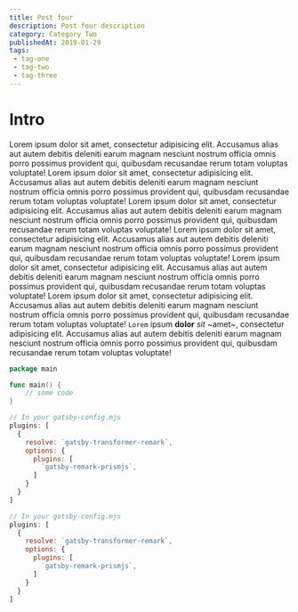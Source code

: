 ```yaml
---
title: Post four
description: Post four description
category: Category Two
publishedAt: 2019-01-29
tags:
 - tag-one
 - tag-two
 - tag-three
---
```


# Intro

Lorem ipsum dolor sit amet, consectetur adipisicing elit. Accusamus alias aut autem debitis deleniti earum magnam nesciunt nostrum officia omnis porro possimus provident qui, quibusdam recusandae rerum totam voluptas voluptate!
Lorem ipsum dolor sit amet, consectetur adipisicing elit. Accusamus alias aut autem debitis deleniti earum magnam nesciunt nostrum officia omnis porro possimus provident qui, quibusdam recusandae rerum totam voluptas voluptate!
Lorem ipsum dolor sit amet, consectetur adipisicing elit. Accusamus alias aut autem debitis deleniti earum magnam nesciunt nostrum officia omnis porro possimus provident qui, quibusdam recusandae rerum totam voluptas voluptate!
Lorem ipsum dolor sit amet, consectetur adipisicing elit. Accusamus alias aut autem debitis deleniti earum magnam nesciunt nostrum officia omnis porro possimus provident qui, quibusdam recusandae rerum totam voluptas voluptate!
Lorem ipsum dolor sit amet, consectetur adipisicing elit. Accusamus alias aut autem debitis deleniti earum magnam nesciunt nostrum officia omnis porro possimus provident qui, quibusdam recusandae rerum totam voluptas voluptate!
Lorem ipsum dolor sit amet, consectetur adipisicing elit. Accusamus alias aut autem debitis deleniti earum magnam nesciunt nostrum officia omnis porro possimus provident qui, quibusdam recusandae rerum totam voluptas voluptate!
`Lorem` ipsum **dolor** *sit* ~amet~, consectetur adipisicing elit. Accusamus alias aut autem debitis deleniti earum magnam nesciunt nostrum officia omnis porro possimus provident qui, quibusdam recusandae rerum totam voluptas voluptate!

```go startingLineNumber=2
package main

func main() {
	// some code
}
```

```javascript {numberLines: true}
// In your gatsby-config.mjs
plugins: [
  {
    resolve: `gatsby-transformer-remark`,
    options: {
      plugins: [
        `gatsby-remark-prismjs`,
      ]
    }
  }
]
```

```javascript {showLineNumbers someOtherMetadata}
// In your gatsby-config.mjs
plugins: [
  {
    resolve: `gatsby-transformer-remark`,
    options: {
      plugins: [
        `gatsby-remark-prismjs`,
      ]
    }
  }
]
